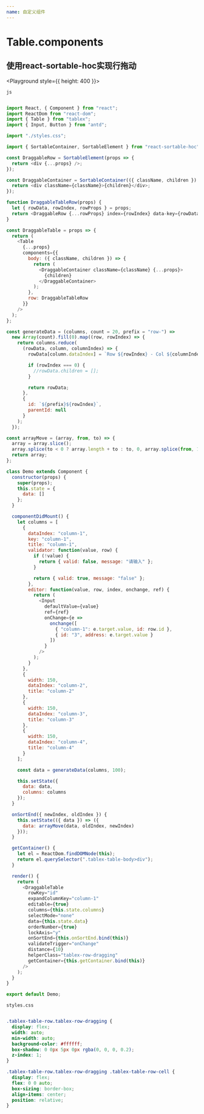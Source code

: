 ```yaml
---
name: 自定义组件
---
```





# Table.components
 
## 使用react-sortable-hoc实现行拖动
 
<Playground style={{ height: 400 }}>
  <Body />
</Playground>



`js`

```javascript

import React, { Component } from "react";
import ReactDom from "react-dom";
import { Table } from "tablex";
import { Input, Button } from "antd";

import "./styles.css";

import { SortableContainer, SortableElement } from "react-sortable-hoc";

const DraggableRow = SortableElement(props => {
  return <div {...props} />;
});

const DraggableContainer = SortableContainer(({ className, children }) => {
  return <div className={className}>{children}</div>;
});

function DraggableTableRow(props) {
  let { rowData, rowIndex, rowProps } = props;
  return <DraggableRow {...rowProps} index={rowIndex} data-key={rowData.id} />;
}

const DraggableTable = props => {
  return (
    <Table
      {...props}
      components={{
        body: ({ className, children }) => {
          return (
            <DraggableContainer className={className} {...props}>
              {children}
            </DraggableContainer>
          );
        },
        row: DraggableTableRow
      }}
    />
  );
};

const generateData = (columns, count = 20, prefix = "row-") =>
  new Array(count).fill(0).map((row, rowIndex) => {
    return columns.reduce(
      (rowData, column, columnIndex) => {
        rowData[column.dataIndex] = `Row ${rowIndex} - Col ${columnIndex}`;

        if (rowIndex === 0) {
          //rowData.children = [];
        }

        return rowData;
      },
      {
        id: `${prefix}${rowIndex}`,
        parentId: null
      }
    );
  });

const arrayMove = (array, from, to) => {
  array = array.slice();
  array.splice(to < 0 ? array.length + to : to, 0, array.splice(from, 1)[0]);
  return array;
};

class Demo extends Component {
  constructor(props) {
    super(props);
    this.state = {
      data: []
    };
  }

  componentDidMount() {
    let columns = [
      {
        dataIndex: "column-1",
        key: "column-1",
        title: "column-1",
        validator: function(value, row) {
          if (!value) {
            return { valid: false, message: "请输入" };
          }

          return { valid: true, message: "false" };
        },
        editor: function(value, row, index, onchange, ref) {
          return (
            <Input
              defaultValue={value}
              ref={ref}
              onChange={e =>
                onchange([
                  { "column-1": e.target.value, id: row.id },
                  { id: "3", address: e.target.value }
                ])
              }
            />
          );
        }
      },
      {
        width: 150,
        dataIndex: "column-2",
        title: "column-2"
      },
      {
        width: 150,
        dataIndex: "column-3",
        title: "column-3"
      },
      {
        width: 150,
        dataIndex: "column-4",
        title: "column-4"
      }
    ];

    const data = generateData(columns, 100);

    this.setState({
      data: data,
      columns: columns
    });
  }

  onSortEnd({ newIndex, oldIndex }) {
    this.setState(({ data }) => ({
      data: arrayMove(data, oldIndex, newIndex)
    }));
  }

  getContainer() {
    let el = ReactDom.findDOMNode(this);
    return el.querySelector(".tablex-table-body>div");
  }

  render() {
    return (
      <DraggableTable
        rowKey="id"
        expandColumnKey="column-1"
        editable={true}
        columns={this.state.columns}
        selectMode="none"
        data={this.state.data}
        orderNumber={true}
        lockAxis="y"
        onSortEnd={this.onSortEnd.bind(this)}
        validateTrigger="onChange"
        distance={10}
        helperClass="tablex-row-dragging"
        getContainer={this.getContainer.bind(this)}
      />
    );
  }
}

export default Demo;


```

`styles.css`

```css

.tablex-table-row.tablex-row-dragging {
  display: flex;
  width: auto;
  min-width: auto;
  background-color: #ffffff;
  box-shadow: 0 0px 5px 0px rgba(0, 0, 0, 0.2);
  z-index: 1;
}

.tablex-table-row.tablex-row-dragging .tablex-table-row-cell {
  display: flex;
  flex: 0 0 auto;
  box-sizing: border-box;
  align-items: center;
  position: relative;
}

```